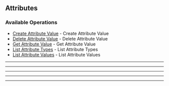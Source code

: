 
## Attributes

### Available Operations

* [Create Attribute Value](/curl/attributes/create_attribute_value) - Create Attribute Value
* [Delete Attribute Value](/curl/attributes/delete_attribute_value) - Delete Attribute Value
* [Get Attribute Value](/curl/attributes/get_attribute_value) - Get Attribute Value
* [List Attribute Types](/curl/attributes/list_attribute_types) - List Attribute Types
* [List Attribute Values](/curl/attributes/list_attribute_values) - List Attribute Values

---
<CreateAttributeValue />

---
<DeleteAttributeValue />

---
<GetAttributeValue />

---
<ListAttributeTypes />

---
<ListAttributeValues />
